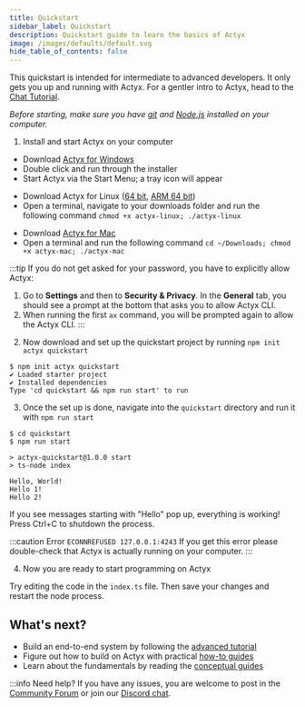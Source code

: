 ```yaml
---
title: Quickstart
sidebar_label: Quickstart
description: Quickstart guide to learn the basics of Actyx
image: /images/defaults/default.svg
hide_table_of_contents: false
---
```


This quickstart is intended for intermediate to advanced developers. It only gets you up and running with Actyx. For a gentler intro to Actyx, head to the [Chat Tutorial](chat.mdx).

_Before starting, make sure you have [git](https://git-scm.com/book/en/v2/Getting-Started-Installing-Git)
and [Node.js](https://nodejs.org/en/) installed on your computer._

1. Install and start Actyx on your computer


<Tabs>
<Windows>


- Download [Actyx for Windows](https://axartifacts.blob.core.windows.net/artifacts/e6ce4c267b1afde174b63745000127f725025750/windows-binaries/windows-x86_64/ActyxOS-Installer.exe)
- Double click and run through the installer
- Start Actyx via the Start Menu; a tray icon will appear

</Windows>
<Linux>


- Download Actyx for Linux ([64 bit](https://axartifacts.blob.core.windows.net/artifacts/feea217d729d06224838c4d2fcf35ba51c87c64e/linux-binaries/linux-x86_64/actyxos-linux), [ARM 64 bit](https://axartifacts.blob.core.windows.net/artifacts/feea217d729d06224838c4d2fcf35ba51c87c64e/linux-binaries/linux-aarch64/actyxos-linux))
- Open a terminal, navigate to your downloads folder and run the following command `chmod +x actyx-linux; ./actyx-linux`

</Linux>
<Mac>


- Download [Actyx for Mac](https://axartifacts.blob.core.windows.net/artifacts/0010_manual_actyxos-mac-1.1.2/actyxos-mac)
- Open a terminal and run the following command `cd ~/Downloads; chmod +x actyx-mac; ./actyx-mac`

:::tip
If you do not get asked for your password, you have to explicitly allow Actyx:

1. Go to **Settings** and then to **Security &amp; Privacy**. In the **General** tab, you should see a prompt at the bottom that asks you to allow Actyx CLI.
2. When running the first `ax` command, you will be prompted again to allow the Actyx CLI.
:::

</Mac>
</Tabs>


2. Now download and set up the quickstart project by running `npm init actyx quickstart`

```shell
$ npm init actyx quickstart
✔ Loaded starter project
✔ Installed dependencies
Type 'cd quickstart && npm run start' to run
```

3. Once the set up is done, navigate into the `quickstart` directory and run it with `npm run start`

```shell
$ cd quickstart
$ npm run start

> actyx-quickstart@1.0.0 start
> ts-node index

Hello, World!
Hello 1!
Hello 2!
```

If you see messages starting with "Hello" pop up, everything is working! Press Ctrl+C to shutdown the process.

:::caution Error `ECONNREFUSED 127.0.0.1:4243`
If you get this error please double-check that Actyx is actually running on your computer.
:::

4. Now you are ready to start programming on Actyx

Try editing the code in the `index.ts` file. Then save your changes and restart the node process.

## What's next?

- Build an end-to-end system by following the [advanced tutorial](advanced-tutorial/introduction.mdx)
- Figure out how to build on Actyx with practical [how-to guides](../how-to/overview.mdx)
- Learn about the fundamentals by reading the [conceptual guides](../conceptual/overview.mdx)

:::info Need help?
If you have any issues, you are welcome to post in the [Community Forum](https://community.actyx.com/) or join our [Discord chat](https://discord.gg/262yJhc).
